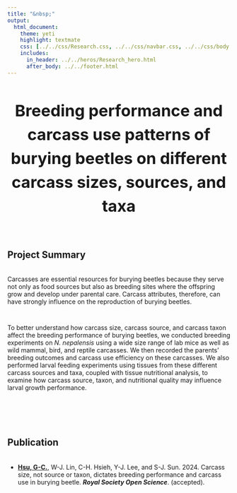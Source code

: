 ```yaml
---
title: "&nbsp;"
output:
  html_document:
    theme: yeti
    highlight: textmate
    css: [../../css/Research.css, ../../css/navbar.css, ../../css/body.css]
    includes:
      in_header: ../../heros/Research_hero.html
      after_body: ../../footer.html
---
```


<style>
h1 {text-align: center !important; 
   font-weight: bold !important; 
   font-size: 36px !important;
   line-height: 1.5em;}
   
h2 {font-weight: bold !important;} 
   
.External_link{
  border-radius: 5px;
  border: none;
  text-align: center;
  text-decoration: none;
  display: inline-block;
  width: 60px;
}

</style>

<div>
# Breeding performance and carcass use patterns of burying beetles on different carcass sizes, sources, and taxa
</div>

<br>

## Project Summary
<div style="height: 0.25em;"></div>

Carcasses are essential resources for burying beetles because they serve not only as food sources but also as breeding sites where the offspring grow and develop under parental care. Carcass attributes, therefore, can have strongly influence on the reproduction of burying beetles.

<div style="height: 1em;"></div>

To better understand how carcass size, carcass source, and carcass taxon affect the breeding performance of burying beetles, we conducted breeding experiments on _N. nepalensis_ using a wide size range of lab mice as well as wild mammal, bird, and reptile carcasses. We then recorded the parents' breeding outcomes and carcass use efficiency on these carcasses. We also performed larval feeding experiments using tissues from these different carcass sources and taxa, coupled with tissue nutritional analysis, to examine how carcass source, taxon, and nutritional quality may influence larval growth performance.

<div style="height: 1em;"></div>

<!-- Clutch size, hatching success, brood size, and brood mass all exhibited a quadratic relationship with carcass size, whereas carcass use efficiency decreased with carcass size. Furthermore, these breeding outcomes and carcass use efficiency did not differ between lab and wild carcasses. Despite the variation in tissue nutritional composition (protein content) among wild mammal, bird, and reptile carcasses, larval traits (brood size, brood mass, and average larval mass), carcass use efficiency, and larval growth did not differ among the three wild carcass taxa. Finally, a negative relationship existed between larval density and average larval mass on both lab and wild carcasses, suggesting a trade-off between offspring quality and quantity.  -->

<div style="height: 1em;"></div>

<!-- Using a broad range of carcass sizes from both lab and wild sources, our study revealed a quadratic relationship between breeding performance and carcass size in burying beetle, with optimal breeding outcomes occurring on medium-sized carcasses. Breeding outcomes did not differ between lab and wild carcasses. Furthermore, despite the variation in tissue nutritional composition (particularly protein content) among wild mammal, bird, and reptile carcasses, larval traits, carcass use efficiency, and larval growth were generally similar among these wild carcass taxa. Finally, the larval quality-quantity trade-off existed across the range of lab and wild carcass sizes, with higher larval quantity (larval density) but lower quality (average larval mass) on smaller carcasses and lower larval quantity but higher larval quality on larger carcasses. Taken together, our study confirms that previous results from lab carcasses are fairly representative of natural patterns and provides a more complete picture of how carcass resources shape the breeding performance of burying beetles. -->

<br>

## Publication
<div style="height: 0.25em;"></div>

* <p><b><u>Hsu, G-C.</u></b>, W-J. Lin, C-H. Hsieh, Y-J. Lee, and S-J. Sun. 2024. Carcass size, not source or taxon, dictates breeding performance and carcass use in burying beetle. <i>**Royal Society Open Science**</i>. (accepted).
<!-- <a class="External_link btn btn-primary btn-outline btn-xs" href="https://doi.org/10.1101/2022.01.31.478501" target="_blank">https://doi.org/10.1101/2022.01.31.478501</a> -->
</p>



